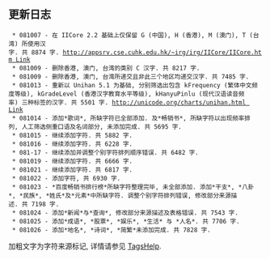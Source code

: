 ==更新日志==

  * 081007 - 在 IICore 2.2 基础上仅保留 G (中国), H (香港), M (澳门), T (台湾) 所使用汉字. 共 8874 字. [[http://appsrv.cse.cuhk.edu.hk/~irg/irg/IICore/IICore.htm Link]]
  * 081009 - 删除香港, 澳门, 台湾的类别 C 汉字. 共 8217 字.
  * 081009 - 删除香港, 澳门, 台湾所递交且非此三个地区均递交汉字. 共 7485 字.
  * 081013 - 重新以 Unihan 5.1 为基础, 分别筛选出包含 kFrequency (繁体中文频度等级), kGradeLevel (香港汉字教育水平等级), kHanyuPinlu (现代汉语读音频率) 三种标签的汉字. 共 5501 字. [[http://unicode.org/charts/unihan.html Link]]
  * 081014 - 添加*歌词*, 所缺字符已全部添加. 及*畅销书*, 所缺字符以出现频率排列, 人工筛选侧重口语及名词部分, 未添加完成. 共 5695 字.
  * 081015 - 继续添加字符. 共 5882 字.
  * 081016 - 继续添加字符. 共 6228 字.
  * 081-17 - 继续添加并调整个别字符排列顺序错误. 共 6482 字.
  * 081019 - 继续添加字符. 共 6666 字.
  * 081021 - 继续添加字符. 共 6817 字.
  * 081022 - 添加字符, 共 6930 字.
  * 081023 - *百度畅销书排行榜*所缺字符整理完毕, 未全部添加. 添加*干支*, *八卦*, *民族*, *姓氏*及*元素*中所缺字符. 调整个别字符排列错误, 修改部分来源描述. 共 7198 字.
  * 081024 - 添加*新闻*与*查询*, 修改部分来源描述及表格错误. 共 7543 字.
  * 081025 - 添加*成语*, *股票*, *娱乐*, *生活* 与 *人名*. 共 7706 字.
  * 081026 - 添加*地名*, *诗词*, *简繁*未添加完成. 共 7828 字.

加粗文字为字符来源标记, 详情请参见 [http://code.google.com/p/distcode/wiki/TagsHelp TagsHelp].